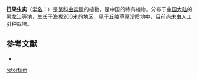 {{Speciesbox
| name = 扭果虫实
| status = 
| status_system = 
| image =
| genus = Corispermum
| species = retortum
| authority = Wang-Wei et Fuh
}}

'''扭果虫实'''（[[学名|学名]]：{{lang|la|''Corispermum retortum''}}）是[[苋科|苋科]][[虫实属|虫实属]]的植物，是中国的特有植物。分布于[[中国大陆|中国大陆]]的[[黑龙江|黑龙江]]等地，生长于海拔200米的地区，见于丘陵草原沙质地中，目前尚未由人工引种栽培。

== 参考文献 ==
<div class="references-small">
* {{cite web| url =http://www.bioinfo.cn/db05/KmzwSpecies.php?action=view&id=3212| title =扭果虫实| work =《中国高等植物数据库全库》| publisher =中国科学院微生物研究所| author =昆明植物研究所| accessdate =2009-02-24| deadurl =yes| archiveurl =https://web.archive.org/web/20160305031306/http://www.bioinfo.cn/db05/KmzwSpecies.php?action=view&id=3212| archivedate =2016-03-05}}
</div>
{{Taxonbar|from=Q11076226}}

{{DEFAULTSORT:Corispermum retortum}}
[[Category:虫实属|retortum]]


{{Amaranthaceae-stub}}